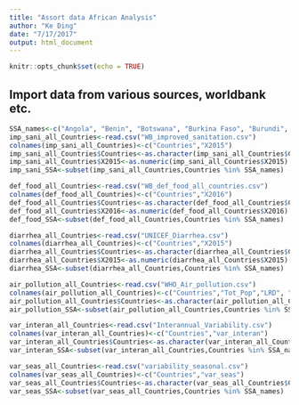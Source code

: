 ```yaml
---
title: "Assort data African Analysis"
author: "Ke Ding"
date: "7/17/2017"
output: html_document
---
```


```r
knitr::opts_chunk$set(echo = TRUE)
```

## Import data from various sources, worldbank etc.


```r
SSA_names<-c("Angola", "Benin", "Botswana",	"Burkina Faso",	"Burundi",	"Cameroon",	"Cabo Verde", "Cape Verde", "Central African Republic",	"Chad",	"Congo, Dem. Rep.","Democratic Republic of the Congo", "Congo DR",	"Congo, Rep.", "Congo",	"Comoros",	"Cote d'Ivoire","Côte d'Ivoire",	"Djibouti",	"Equatorial Guinea","Cote d Ivoire",	"Gabon", "Eritrea", "Ethiopia",	"Gambia, The", "Gambia", "Gambia The",	"Ghana",	"Guinea",	"Guinea-Bissau",	"Kenya",	"Lesotho",	"Liberia", "Madagascar",	"Malawi",	"Mali",	"Mauritania",	"Mauritius", "Mozambique",	"Namibia", "Niger", "Nigeria", "Rwanda", "Sao Tome and Principe", "Sao Tome & Principe",	"Seychelles", "Somalia", "South Africa", "Sudan", "Swaziland", "Tanzania","United Republic of Tanzania", "Togo", "Zambia", "Zimbabwe",	"Senegal", "Sierra Leone", "South Sudan", "Uganda")
imp_sani_all_Countries<-read.csv("WB_improved_sanitation.csv")
colnames(imp_sani_all_Countries)<-c("Countries","X2015")
imp_sani_all_Countries$Countries<-as.character(imp_sani_all_Countries$Countries)
imp_sani_all_Countries$X2015<-as.numeric(imp_sani_all_Countries$X2015)
imp_sani_SSA<-subset(imp_sani_all_Countries,Countries %in% SSA_names)

```


```r
def_food_all_Countries<-read.csv("WB_def_food_all_countries.csv")
colnames(def_food_all_Countries)<-c("Countries","X2016")
def_food_all_Countries$Countries<-as.character(def_food_all_Countries$Countries)
def_food_all_Countries$X2016<-as.numeric(def_food_all_Countries$X2016)
def_food_SSA<-subset(def_food_all_Countries,Countries %in% SSA_names)
```



```r
diarrhea_all_Countries<-read.csv("UNICEF_Diarrhea.csv")
colnames(diarrhea_all_Countries)<-c("Countries","X2015")
diarrhea_all_Countries$Countries<-as.character(diarrhea_all_Countries$Countries)
diarrhea_all_Countries$X2015<-as.numeric(diarrhea_all_Countries$X2015)
diarrhea_SSA<-subset(diarrhea_all_Countries,Countries %in% SSA_names)
```


```r
air_pollution_all_Countries<-read.csv("WHO_Air_pollution.csv")
colnames(air_pollution_all_Countries)<-c("Countries","Tot_Pop","LRD", "LUNGC", "ISC_Hrt_D","Stroke","Chrono_Plum")
air_pollution_all_Countries$Countries<-as.character(air_pollution_all_Countries$Countries)
air_pollution_SSA<-subset(air_pollution_all_Countries,Countries %in% SSA_names)
```



```r
var_interan_all_Countries<-read.csv("Interannual_Variability.csv")
colnames(var_interan_all_Countries)<-c("Countries","var_interan")
var_interan_all_Countries$Countries<-as.character(var_interan_all_Countries$Countries)
var_interan_SSA<-subset(var_interan_all_Countries,Countries %in% SSA_names)
```

```r
var_seas_all_Countries<-read.csv("variability_seasonal.csv")
colnames(var_seas_all_Countries)<-c("Countries","var_seas")
var_seas_all_Countries$Countries<-as.character(var_seas_all_Countries$Countries)
var_seas_SSA<-subset(var_seas_all_Countries,Countries %in% SSA_names)
```